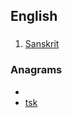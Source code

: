 ==English==

==={{abbreviation}}===
{{en-abbr}}

# [[Sanskrit]]

===Anagrams===
* {{alphagram|kst}}
* [[tsk#English|tsk]]